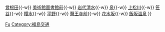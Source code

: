 {{鐵道路線|
| 模板名稱 = 飯坂線
| 名稱 = [[福島交通]][[飯坂線]]
| 代表色 = #87ceeb
| 背景顏色 = #FFFFFF 
| 車站列表 = [[福島站 (福島縣)|福島]]{{-w}} [[曾根田站|曾根田]]{{-w}} [[美術館圖書館前站|美術館圖書館前]]{{-w}} [[岩代清水站|岩代清水]]{{-w}} [[泉站 (福島市)|泉]]{{-w}} [[上松川站|上松川]]{{-w}} [[笹谷站|笹谷]]{{-w}} [[櫻水站|櫻水]]{{-w}} [[平野站 (福島縣)|平野]]{{-w}} [[醫王寺前站|醫王寺前]]{{-w}} [[花水坂站|花水坂]]{{-w}} [[飯坂溫泉站|飯坂溫泉]]
}}<noinclude>
[[Category:日本鐵路路線模板|Fu]]
[[Category:福島交通]]
</noinclude>